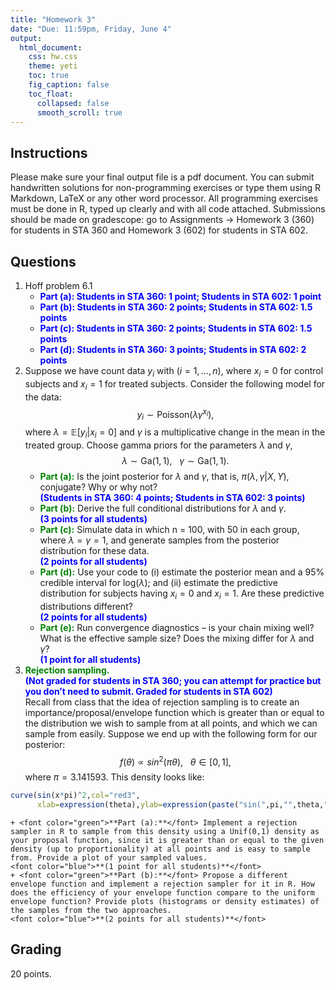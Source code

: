 ```yaml
---
title: "Homework 3"
date: "Due: 11:59pm, Friday, June 4"
output: 
  html_document: 
    css: hw.css
    theme: yeti
    toc: true
    fig_caption: false
    toc_float:
      collapsed: false
      smooth_scroll: true
---
```


## Instructions

Please make sure your final output file is a pdf document. You can submit handwritten solutions for non-programming exercises or type them using R Markdown, LaTeX or any other word processor. All programming exercises must be done in R, typed up clearly and with all code attached. Submissions should be made on gradescope: go to Assignments $\rightarrow$ Homework 3 (360) for students in STA 360 and Homework 3 (602) for students in STA 602.

## Questions

1. Hoff problem 6.1
    + <font color="blue">**Part (a): Students in STA 360: 1 point; Students in STA 602: 1 point**</font>
    + <font color="blue">**Part (b): Students in STA 360: 2 points; Students in STA 602: 1.5 points**</font>
    + <font color="blue">**Part (c): Students in STA 360: 2 points; Students in STA 602: 1.5 points**</font>
    + <font color="blue">**Part (d): Students in STA 360: 3 points; Students in STA 602: 2 points**</font>

2. Suppose we have count data $y_i$ with $(i = 1,\ldots, n)$, where $x_i = 0$ for control subjects and $x_i = 1$ for treated subjects. Consider the following model for the data: $$y_i \sim \textrm{Poisson}(\lambda \gamma^{x_i}),$$ where $\lambda = \mathbb{E}[y_i | x_i = 0]$ and $\gamma$ is a multiplicative change in the mean in the treated group. Choose gamma priors for the parameters $\lambda$ and $\gamma$, $$\lambda \sim \textrm{Ga}(1,1),\ \ \ \gamma \sim \textrm{Ga}(1,1).$$
    + <font color="green">**Part (a):**</font>  Is the joint posterior for $\lambda$ and $\gamma$, that is, $\pi(\lambda,\gamma | X, Y)$, conjugate? Why or why not?  
    <font color="blue">**(Students in STA 360: 4 points; Students in STA 602: 3 points)**</font>
    + <font color="green">**Part (b):**</font>  Derive the full conditional distributions for $\lambda$ and $\gamma$.  
    <font color="blue">**(3 points for all students)**</font>
    + <font color="green">**Part (c):**</font>  Simulate data in which n = 100, with 50 in each group, where $\lambda = \gamma = 1$, and generate samples from the posterior distribution for these data.  
    <font color="blue">**(2 points for all students)**</font>
    + <font color="green">**Part (d):**</font>  Use your code to (i) estimate the posterior mean and a 95% credible interval for $\textrm{log}(\lambda)$; and (ii) estimate the predictive distribution for subjects having $x_i = 0$ and $x_i = 1$. Are these predictive distributions different?  
    <font color="blue">**(2 points for all students)**</font>
    + <font color="green">**Part (e):**</font>  Run convergence diagnostics -- is your chain mixing well? What is the effective sample size? Does the mixing differ for $\lambda$ and $\gamma$?  
    <font color="blue">**(1 point for all students)**</font>
    
3. <font color="green">**Rejection sampling.**</font>  
<font color="blue">**(Not graded for students in STA 360; you can attempt for practice but you don't need to submit. Graded for students in STA 602)**</font>  
Recall from class that the idea of rejection sampling is to create an importance/proposal/envelope function which is greater than or equal to the distribution we wish to sample from at all points, and which we can sample from easily. Suppose we end up with the following form for our posterior: $$f(\theta) \propto sin^2(\pi \theta), \ \ \ \theta \in [0,1],$$ where $\pi = 3.141593$.
This density looks like:
```r
curve(sin(x*pi)^2,col="red3",
      xlab=expression(theta),ylab=expression(paste("sin(",pi,"",theta,")"^2)))
```
    + <font color="green">**Part (a):**</font> Implement a rejection sampler in R to sample from this density using a Unif(0,1) density as your proposal function, since it is greater than or equal to the given density (up to proportionality) at all points and is easy to sample from. Provide a plot of your sampled values.  
    <font color="blue">**(1 point for all students)**</font>
    + <font color="green">**Part (b):**</font> Propose a different envelope function and implement a rejection sampler for it in R. How does the efficiency of your envelope function compare to the uniform envelope function? Provide plots (histograms or density estimates) of the samples from the two approaches.  
    <font color="blue">**(2 points for all students)**</font>

## Grading

20 points.
  